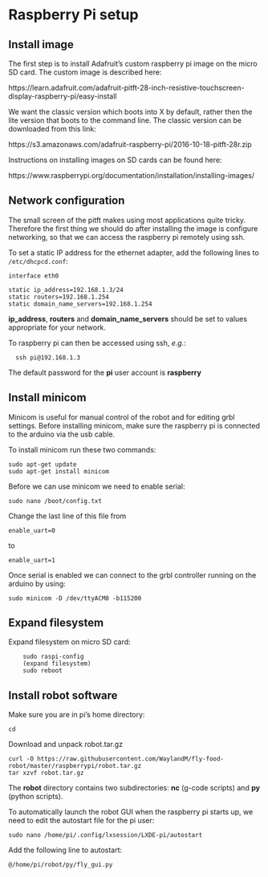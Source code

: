 # Raspberry Pi setup

## Install image
The first step is to install Adafruit's custom raspberry pi image on the micro SD card. The custom image is described here:

https://learn.adafruit.com/adafruit-pitft-28-inch-resistive-touchscreen-display-raspberry-pi/easy-install

We want the classic version which boots into X by default, rather then the lite version that boots to the command line. The classic version can be downloaded from this link:

https://s3.amazonaws.com/adafruit-raspberry-pi/2016-10-18-pitft-28r.zip

Instructions on installing images on SD cards can be found here:

https://www.raspberrypi.org/documentation/installation/installing-images/


## Network configuration
The small screen of the pitft makes using most applications quite tricky. Therefore the first thing we should do after installing the image is configure networking, so that we can access the raspberry pi remotely using ssh.

To set a static IP address for the ethernet adapter, add the following lines to ```/etc/dhcpcd.conf```:

```
interface eth0

static ip_address=192.168.1.3/24
static routers=192.168.1.254
static domain_name_servers=192.168.1.254
```

**ip_address**, **routers** and **domain_name_servers** should be set to values appropriate for your network.

To raspberry pi can then be accessed using ssh, *e.g.*:
```
  ssh pi@192.168.1.3
```

The default password for the **pi** user account is **raspberry**


## Install minicom

Minicom is useful for manual control of the robot and for editing grbl settings. Before installing minicom, make sure the raspberry pi is connected to the arduino via the usb cable.

To install minicom run these two commands:

```
sudo apt-get update
sudo apt-get install minicom
```

Before we can use minicom we need to enable serial:

```
sudo nano /boot/config.txt
```

Change the last line of this file from

```
enable_uart=0
```

to

```
enable_uart=1
```

Once serial is enabled we can connect to the grbl controller running on the arduino by using:

```
sudo minicom -D /dev/ttyACM0 -b115200
```

## Expand filesystem
Expand filesystem on micro SD card:

```
    sudo raspi-config
    (expand filesystem)
    sudo reboot
```

## Install robot software

Make sure you are in pi's home directory:

```
cd
```

Download and unpack robot.tar.gz

```
curl -O https://raw.githubusercontent.com/WaylandM/fly-food-robot/master/raspberrypi/robot.tar.gz
tar xzvf robot.tar.gz
```

The **robot** directory contains two subdirectories: **nc** (g-code scripts) and **py** (python scripts).

To automatically launch the robot GUI when the raspberry pi starts up, we need to edit the autostart file for the pi user:

```
sudo nano /home/pi/.config/lxsession/LXDE-pi/autostart
```

Add the following line to autostart:

```
@/home/pi/robot/py/fly_gui.py
```
